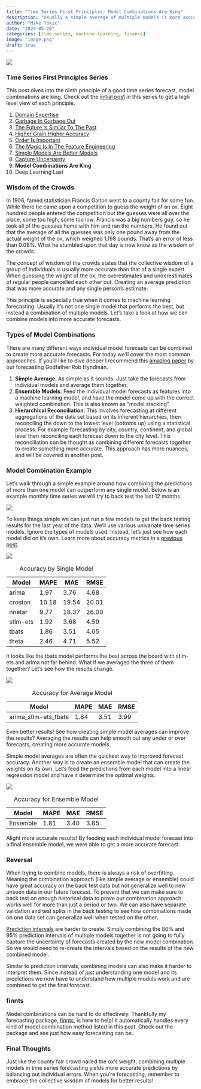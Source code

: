 ```yaml
---
title: "Time Series First Principles: Model Combinations Are King"
description: "Usually a simple average of multiple models is more accurate than just one model's prediction"
author: "Mike Tokic"
date: "2024-05-20"
categories: [time-series, machine-learning, finance]
image: "image.png"
draft: true
---
```


![](./image.png)

### Time Series First Principles Series

This post dives into the ninth principle of a good time series forecast, model combinations are king. Check out the [initial post](https://mftokic.github.io/posts/2024-03-26-time-series-first-principles-initial/) in this series to get a high level view of each principle. 

1. [Domain Expertise](https://mftokic.github.io/posts/2024-04-02-time-series-domain-expertise/)
2. [Garbage In Garbage Out](https://mftokic.github.io/posts/2024-04-08-time-series-garbage/)
3. [The Future Is Similar To The Past](https://mftokic.github.io/posts/2024-04-11-time-series-past-future/)
4. [Higher Grain Higher Accuracy](https://mftokic.github.io/posts/2024-04-18-time-series-grain/)
5. [Order Is Important](https://mftokic.github.io/posts/2024-04-23-time-series-order/)
6. [The Magic Is In The Feature Engineering](https://mftokic.github.io/posts/2024-05-01-time-series-features/)
7. [Simple Models Are Better Models](https://mftokic.github.io/posts/2024-05-03-time-series-simple-models/)
8. [Capture Uncertainty](https://mftokic.github.io/posts/2024-05-07-time-series-capture-uncertainty/)
9. **Model Combinations Are King**
10. Deep Learning Last

### Wisdom of the Crowds

In 1906, famed statistician Francis Galton went to a county fair for some fun. While there he came upon a competition to guess the weight of an ox. Eight hundred people entered the competition but the guesses were all over the place, some too high, some too low. Francis was a big numbers guy, so he took all of the guesses home with him and ran the numbers. He found out that the average of all the guesses was only one pound away from the actual weight of the ox, which weighed 1,198 pounds. That's an error of less than 0.08%.  What he stumbled upon that day is now know as the wisdom of the crowds. 

The concept of wisdom of the crowds states that the collective wisdom of a group of individuals is usually more accurate than that of a single expert. When guessing the weight of the ox, the overestimates and underestimates of regular people cancelled each other out. Creating an average prediction that was more accurate and any single person's estimate. 

This principle is especially true when it comes to machine learning forecasting. Usually it's not one single model that performs the best, but instead a combination of multiple models. Let's take a look at how we can combine models into more accurate forecasts. 

### Types of Model Combinations

There are many different ways individual model forecasts can be combined to create more accurate forecasts. For today we'll cover the most common approaches. If you'd like to dive deeper I recommend this [amazing paper](https://robjhyndman.com/publications/combinations/index.html) by our forecasting Godfather Rob Hyndman. 

1. **Simple Average**: As simple as it sounds. Just take the forecasts from individual models and average them together. 
2. **Ensemble Models**: Feed the individual model forecasts as features into a machine learning model, and have the model come up with the correct weighted combination. This is also known as "model stacking". 
3. **Hierarchical Reconciliation**: This involves forecasting at different aggregations of the data set based on its inherent hierarchies, then reconciling the down to the lowest level (bottoms up) using a statistical process. For example forecasting by city, country, continent, and global level then reconciling each forecast down to the city level. This reconciliation can be thought as combining different forecasts together to create something more accurate. This approach has more nuances, and will be covered in another post.   

### Model Combination Example

Let's walk through a simple example around how combining the predictions of more than one model can outperform any single model. Below is an example monthly time series we will try to back test the last 12 months. 

![](./chart1.png)

To keep things simple we can just run a few models to get the back testing results for the last year of the data. We'll use various univariate time series models. Ignore the types of models used. Instead, let's just see how each model did on it's own. Learn more about accuracy metrics in a [previous post](https://mftokic.github.io/posts/2024-05-07-time-series-capture-uncertainty/). 

![](./chart2.png)

| Model       |    MAPE   |    MAE     |   RMSE    |
|-------------|-----------|------------|-----------|
| arima       |  1.97     |  3.76      |  4.68     |
| croston     | 10.18     | 19.54      | 20.01     |
| nnetar      |  9.77     | 18.37      | 26.00     |
| stlm-ets    |  1.92     |  3.68      |  4.59     |
| tbats       |  1.86     |  3.51      |  4.05     |
| theta       |  2.46     |  4.71      |  5.52     |

: Accuracy by Single Model

It looks like the tbats model performs the best across the board with stlm-ets and arima not far behind. What if we averaged the three of them together? Let's see how the results change. 

![](./chart3.png)

| Model                |    MAPE   |    MAE     |   RMSE    |
|----------------------|-----------|------------|-----------|
| arima_stlm-ets_tbats |  1.84     |  3.51      |  3.99     |

: Accuracy for Average Model

Even better results! See how creating simple model averages can improve the results? Averaging the results can help smooth out any under or over forecasts, creating more accurate models. 

Simple model averages are often the quickest way to improved forecast accuracy. Another way is to create an ensemble model that can create the weights on its own. Let's feed the predictions from each model into a linear regression model and have it determine the optimal weights. 

![](./chart4.png)

| Model                |    MAPE   |    MAE     |   RMSE    |
|----------------------|-----------|------------|-----------|
| Ensemble             |  1.81     |  3.40      |  3.65     |

: Accuracy for Ensemble Model

Alight more accurate results! By feeding each individual model forecast into a final ensemble model, we were able to get a more accurate forecast. 

### Reversal 

When trying to combine models, there is always a risk of overfitting. Meaning the combination approach (like simple average or ensemble) could have great accuracy on the back test data but not generalize well to new unseen data in our future forecast. To prevent that we can make sure to back test on enough historical data to prove our combination approach works well for more than just a period or two. We can also have separate validation and test splits in the back testing to see how combinations made on one data set can generalize well when tested on the other. 

[Prediction intervals](https://mftokic.github.io/posts/2024-05-07-time-series-capture-uncertainty/#future-uncertainty) are harder to create. Simply combining the 80% and 95% prediction intervals of multiple models together is not going to fully capture the uncertainty of forecasts created by the new model combination. So we would need to re-create the intervals based on the results of the new combined model.  

Similar to prediction intervals, combining models can also make it harder to interpret them. Since instead of just understanding one model and its predictions we now have to understand how multiple models work and are combined to get the final forecast. 

### finnts

Model combinations can be hard to do effectively. Thankfully my forecasting package, [finnts](https://microsoft.github.io/finnts/index.html), is here to help! It automatically handles every kind of model combination method listed in this post. Check out the package and see just how easy forecasting can be. 

### Final Thoughts

Just like the county fair crowd nailed the ox's weight, combining multiple models in time series forecasting yields more accurate predictions by balancing out individual errors. When you're forecasting, remember to embrace the collective wisdom of models for better results!